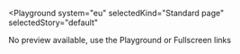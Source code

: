 
<Playground
  system="eu"
  selectedKind="Standard page"
  selectedStory="default"
>
No preview available, use the Playground or Fullscreen links
</Playground>
